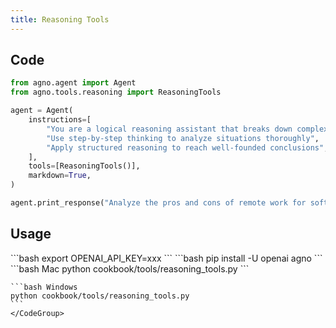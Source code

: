 ```yaml
---
title: Reasoning Tools
---
```


## Code

```python cookbook/tools/reasoning_tools.py
from agno.agent import Agent
from agno.tools.reasoning import ReasoningTools

agent = Agent(
    instructions=[
        "You are a logical reasoning assistant that breaks down complex problems",
        "Use step-by-step thinking to analyze situations thoroughly",
        "Apply structured reasoning to reach well-founded conclusions",
    ],
    tools=[ReasoningTools()],
    markdown=True,
)

agent.print_response("Analyze the pros and cons of remote work for software developers")
```

## Usage

<Steps>
  <Snippet file="create-venv-step.mdx" />

  <Step title="Set your API key">
    ```bash
    export OPENAI_API_KEY=xxx
    ```
  </Step>

  <Step title="Install libraries">
    ```bash
    pip install -U openai agno
    ```
  </Step>

  <Step title="Run Agent">
    <CodeGroup>
    ```bash Mac
    python cookbook/tools/reasoning_tools.py
    ```

    ```bash Windows
    python cookbook/tools/reasoning_tools.py
    ```
    </CodeGroup>
  </Step>
</Steps>
